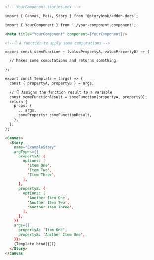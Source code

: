 ```md
<!-- YourComponent.stories.mdx -->

import { Canvas, Meta, Story } from '@storybook/addon-docs';

import { YourComponent } from './your-component.component';

<Meta title="YourComponent" component={YourComponent}/>

<!--👇 A function to apply some computations -->

export const someFunction = (valuePropertyA, valuePropertyB) => {

  // Makes some computations and returns something

};

export const Template = (args) => {
  const { propertyA, propertyB } = args;

  // 👇 Assigns the function result to a variable 
  const someFunctionResult = someFunction(propertyA, propertyB);
  return {
    props: {
      ...args,
      someProperty: someFunctionResult,
    },
  };
};

<Canvas>
  <Story
    name="ExampleStory"
    argTypes={{
      propertyA: {
        options: [
          'Item One',
          'Item Two',
          'Item Three',
        ],
      },
      propertyB: {
        options: [
          'Another Item One',
          'Another Item Two',
          'Another Item Three',
        ],
      },
    }}
    args={{
      propertyA: 'Item One',
      propertyB: 'Another Item One',
    }}>
    {Template.bind({})}
  </Story>
</Canvas
```